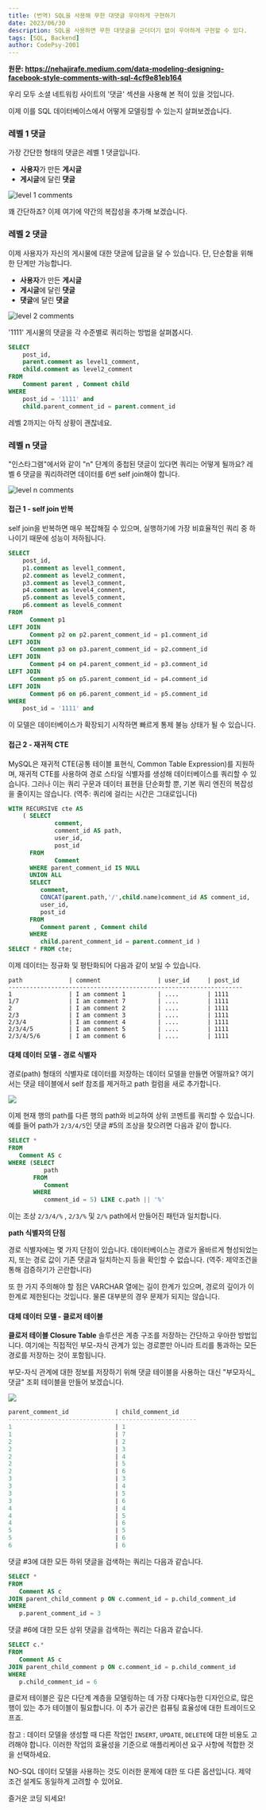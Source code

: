 ```yaml
---
title: (번역) SQL을 사용해 무한 대댓글 우아하게 구현하기
date: 2023/06/30
description: SQL을 사용하면 무한 대댓글을 군더더기 없이 우아하게 구현할 수 있다.
tags: [SQL, Backend]
author: CodePsy-2001
---
```


**원문: https://nehajirafe.medium.com/data-modeling-designing-facebook-style-comments-with-sql-4cf9e81eb164**


우리 모두 소셜 네트워킹 사이트의 '댓글' 섹션을 사용해 본 적이 있을 것입니다.

이제 이를 SQL 데이터베이스에서 어떻게 모델링할 수 있는지 살펴보겠습니다.

### 레벨 1 댓글

가장 간단한 형태의 댓글은 레벨 1 댓글입니다.
- **사용자**가 만든 **게시글**
- **게시글**에 달린 **댓글**

![level 1 comments](/assets/infinite-style-comments-sql/01.webp)

꽤 간단하죠? 이제 여기에 약간의 복잡성을 추가해 보겠습니다.

### 레벨 2 댓글

이제 사용자가 자신의 게시물에 대한 댓글에 답글을 달 수 있습니다. 단, 단순함을 위해 한 단계만 가능합니다.

- **사용자**가 만든 **게시글**
- **게시글**에 달린 **댓글**
- **댓글**에 달린 **댓글**

![level 2 comments](/assets/infinite-style-comments-sql/02.webp)

'1111' 게시물의 댓글을 각 수준별로 쿼리하는 방법을 살펴봅시다.

```sql
SELECT
    post_id,
    parent.comment as level1_comment,
    child.comment as level2_comment
FROM
    Comment parent , Comment child
WHERE
    post_id = '1111' and
    child.parent_comment_id = parent.comment_id
```

레벨 2까지는 아직 상황이 괜찮네요.

### 레벨 n 댓글

"인스타그램"에서와 같이 "n" 단계의 중첩된 댓글이 있다면 쿼리는 어떻게 될까요? 레벨 6 댓글을 쿼리하려면 데이터를 6번 self join해야 합니다.

![level n comments](/assets/infinite-style-comments-sql/03.webp)

#### 접근 1 - self join 반복

self join을 반복하면 매우 복잡해질 수 있으며, 실행하기에 가장 비효율적인 쿼리 중 하나이기 때문에 성능이 저하됩니다.

```sql
SELECT
    post_id,
    p1.comment as level1_comment,
    p2.comment as level2_comment,
    p3.comment as level3_comment,
    p4.comment as level4_comment,
    p5.comment as level5_comment,
    p6.comment as level6_comment
FROM
      Comment p1
LEFT JOIN
      Comment p2 on p2.parent_comment_id = p1.comment_id
LEFT JOIN
      Comment p3 on p3.parent_comment_id = p2.comment_id
LEFT JOIN
      Comment p4 on p4.parent_comment_id = p3.comment_id
LEFT JOIN
      Comment p5 on p5.parent_comment_id = p4.comment_id
LEFT JOIN
      Comment p6 on p6.parent_comment_id = p5.comment_id
WHERE
    post_id = '1111' and
```

이 모델은 데이터베이스가 확장되기 시작하면 빠르게 통제 불능 상태가 될 수 있습니다.

#### 접근 2 - 재귀적 CTE

MySQL은 재귀적 CTE(공통 테이블 표현식, Common Table Expression)를 지원하며, 재귀적 CTE를 사용하여 경로 스타일 식별자를 생성해 데이터베이스를 쿼리할 수 있습니다. 그러나 이는 쿼리 구문과 데이터 표현을 단순화할 뿐, 기본 쿼리 엔진의 복잡성을 줄이지는 않습니다.
(역주: 쿼리에 걸리는 시간은 그대로입니다)

```sql
WITH RECURSIVE cte AS
    ( SELECT
             comment,
             comment_id AS path,
             user_id,
             post_id
      FROM
             Comment
      WHERE parent_comment_id IS NULL
      UNION ALL
      SELECT
         comment,
         CONCAT(parent.path,'/',child.name)comment_id AS comment_id,
         user_id,
         post_id
      FROM
         Comment parent , Comment child
      WHERE
         child.parent_comment_id = parent.comment_id )
SELECT * FROM cte;
```

이제 데이터는 정규화 및 평탄화되어 다음과 같이 보일 수 있습니다.

```
path             | comment                | user_id     | post_id
------------------------------------------------------------------
1                | I am comment 1         | ....        | 1111
1/7              | I am comment 7         | ....        | 1111
2                | I am comment 2         | ....        | 1111
2/3              | I am comment 3         | ....        | 1111
2/3/4            | I am comment 4         | ....        | 1111
2/3/4/5          | I am comment 5         | ....        | 1111
2/3/4/5/6        | I am comment 6         | ....        | 1111
```

#### 대체 데이터 모델 - 경로 식별자

경로(path) 형태의 식별자로 데이터를 저장하는 데이터 모델을 만들면 어떨까요? 여기서는 댓글 테이블에서 self 참조를 제거하고 path 컬럼을 새로 추가합니다.

![](https://velog.velcdn.com/images/codepsy2001/post/3e4516bd-1894-44fc-9be6-5fcef97d53ae/image.webp)

이제 현재 행의 path를 다른 행의 path와 비교하여 상위 코멘트를 쿼리할 수 있습니다. 예를 들어 path가 `2/3/4/5`인 댓글 #5의 조상을 찾으려면 다음과 같이 합니다.

```sql
SELECT *
FROM
   Comment AS c
WHERE (SELECT
          path
       FROM
          Comment
       WHERE
          comment_id = 5) LIKE c.path || '%'
```

이는 조상 `2/3/4/%` , `2/3/%` 및 `2/%` path에서 만들어진 패턴과 일치합니다.

**path 식별자의 단점**

경로 식별자에는 몇 가지 단점이 있습니다. 데이터베이스는 경로가 올바르게 형성되었는지, 또는 경로 값이 기존 댓글과 일치하는지 등을 확인할 수 없습니다. (역주: 제약조건을 통해 검증하기가 곤란합니다)

또 한 가지 주의해야 할 점은 VARCHAR 열에는 길이 한계가 있으며, 경로의 깊이가 이 한계로 제한된다는 것입니다. 물론 대부분의 경우 문제가 되지는 않습니다.

#### 대체 데이터 모델 - 클로저 테이블

**클로저 테이블 Closure Table** 솔루션은 계층 구조를 저장하는 간단하고 우아한 방법입니다. 여기에는 직접적인 부모-자식 관계가 있는 경로뿐만 아니라 트리를 통과하는 모든 경로를 저장하는 것이 포함됩니다.

부모-자식 관계에 대한 정보를 저장하기 위해 댓글 테이블을 사용하는 대신 "부모자식_댓글" 조회 테이블을 만들어 보겠습니다.

![](https://velog.velcdn.com/images/codepsy2001/post/e767182c-f769-42a6-8124-95f63683c493/image.webp)

```sql
parent_comment_id             | child_comment_id
-----------------------------------------------------
1                             | 1
1                             | 7
2                             | 2
2                             | 3
2                             | 4
2                             | 5
2                             | 6
3                             | 3
3                             | 4
3                             | 5
3                             | 6
4                             | 4
4                             | 5
4                             | 6
5                             | 5
5                             | 6
6                             | 6
```

댓글 #3에 대한 모든 하위 댓글을 검색하는 쿼리는 다음과 같습니다.

```sql
SELECT *
FROM
   Comment AS c
JOIN parent_child_comment p ON c.comment_id = p.child_comment_id
WHERE
   p.parent_comment_id = 3
```

댓글 #6에 대한 모든 상위 댓글을 검색하는 쿼리는 다음과 같습니다.

```sql
SELECT c.*
FROM
   Comment AS c
JOIN parent_child_comment p ON c.comment_id = p.child_comment_id
WHERE
   p.child_comment_id = 6
```

클로저 테이블은 깊은 다단계 계층을 모델링하는 데 가장 다재다능한 디자인으로, 많은 행이 있는 추가 테이블이 필요합니다. 이 추가 공간은 컴퓨팅 효율성에 대한 트레이드오프죠.

참고 : 데이터 모델을 생성할 때 다른 작업인 `INSERT`, `UPDATE`, `DELETE`에 대한 비용도 고려해야 합니다. 이러한 작업의 효율성을 기준으로 애플리케이션 요구 사항에 적합한 것을 선택하세요.

NO-SQL 데이터 모델을 사용하는 것도 이러한 문제에 대한 또 다른 옵션입니다. 제약 조건 설계도 동일하게 고려할 수 있어요.

즐거운 코딩 되세요!
